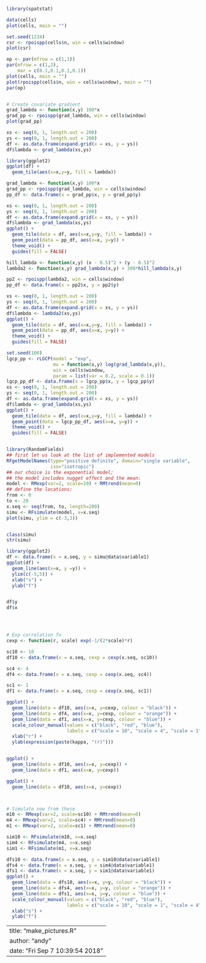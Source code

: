 
```r
library(spatstat)

data(cells)
plot(cells, main = "")

set.seed(1234)
csr <- rpoispp(cells$n, win = cells$window)
plot(csr)

op <- par(mfrow = c(1,1))
par(mfrow = c(1,2),
    mar = c(0.1,0.1,0.1,0.1))
plot(cells, main = "")
plot(rpoispp(cells$n, win = cells$window), main = "")
par(op)


# Create covariate gradient
grad_lambda <- function(x,y) 100*x 
grad_pp <- rpoispp(grad_lambda, win = cells$window)
plot(grad_pp)

xs <- seq(0, 1, length.out = 200)
ys <- seq(0, 1, length.out = 200)
df <- as.data.frame(expand.grid(x = xs, y = ys))
df$lambda <- grad_lambda(xs,ys)

library(ggplot2)
ggplot(df) + 
  geom_tile(aes(x=x,y=y, fill = lambda))  

grad_lambda <- function(x,y) 100*x 
grad_pp <- rpoispp(grad_lambda, win = cells$window)
pp_df <- data.frame(x = grad_pp$x, y = grad_pp$y)

xs <- seq(0, 1, length.out = 200)
ys <- seq(0, 1, length.out = 200)
df <- as.data.frame(expand.grid(x = xs, y = ys))
df$lambda <- grad_lambda(xs,ys)
ggplot() + 
  geom_tile(data = df, aes(x=x,y=y, fill = lambda)) +
  geom_point(data = pp_df, aes(x=x, y=y)) +
  theme_void() +
  guides(fill = FALSE)

hill_lambda <- function(x,y) (x - 0.5)^2 + (y - 0.5)^2
lambda2 <- function(x,y) grad_lambda(x,y) + 300*hill_lambda(x,y)

pp2 <- rpoispp(lambda2, win = cells$window)
pp_df <- data.frame(x = pp2$x, y = pp2$y)

xs <- seq(0, 1, length.out = 200)
ys <- seq(0, 1, length.out = 200)
df <- as.data.frame(expand.grid(x = xs, y = ys))
df$lambda <- lambda2(xs,ys)
ggplot() + 
  geom_tile(data = df, aes(x=x,y=y, fill = lambda)) +
  geom_point(data = pp_df, aes(x=x, y=y)) +
  theme_void() +
  guides(fill = FALSE)

set.seed(100)
lgcp_pp <- rLGCP(model = "exp", 
                 mu = function(x,y) log(grad_lambda(x,y)), 
                 win = cells$window,
                 param = list(var = 0.2, scale = 0.1))
lgcp_pp_df <- data.frame(x = lgcp_pp$x, y = lgcp_pp$y)
xs <- seq(0, 1, length.out = 200)
ys <- seq(0, 1, length.out = 200)
df <- as.data.frame(expand.grid(x = xs, y = ys))
df$lambda <- grad_lambda(xs,ys)
ggplot() + 
  geom_tile(data = df, aes(x=x,y=y, fill = lambda)) +
  geom_point(data = lgcp_pp_df, aes(x=x, y=y)) +
  theme_void() +
  guides(fill = FALSE)


library(RandomFields)
## first let us look at the list of implemented models
RFgetModelNames(type="positive definite", domain="single variable",
                iso="isotropic")
## our choice is the exponential model;
## the model includes nugget effect and the mean:
model <- RMexp(var=2, scale=10) + RMtrend(mean=0)
## define the locations:
from <- 0
to <- 20
x.seq <- seq(from, to, length=200)
simu <- RFsimulate(model, x=x.seq)
plot(simu, ylim = c(-3,3))


class(simu)
str(simu)

library(ggplot2)
df <- data.frame(x = x.seq, y = simu@data$variable1)
ggplot(df) +
  geom_line(aes(x=x, y =y)) +
  ylim(c(-5,5)) +
  xlab("s") + 
  ylab("f")


df$y
df$x




# Exp correlation fn
cexp <- function(r, scale) exp(-1/(2*scale)*r)

sc10 <- 10
df10 <- data.frame(x = x.seq, cexp = cexp(x.seq, sc10))

sc4 <- 4
df4 <- data.frame(x = x.seq, cexp = cexp(x.seq, sc4))

sc1 <- 1
df1 <- data.frame(x = x.seq, cexp = cexp(x.seq, sc1))

ggplot() +
  geom_line(data = df10, aes(x=x, y=cexp, colour = "black")) +
  geom_line(data = df4, aes(x=x, y=cexp, colour = "orange")) +
  geom_line(data = df1, aes(x=x, y=cexp, colour = "blue")) +
  scale_colour_manual(values = c("black", "red", "blue"),
                      labels = c("scale = 10", "scale = 4", "scale = 1")) +
  xlab("r") +
  ylab(expression(paste(kappa, "(r)")))


ggplot() +
  geom_line(data = df10, aes(x=x, y=cexp)) +
  geom_line(data = df1, aes(x=x, y=cexp))

ggplot() +
  geom_line(data = df10, aes(x=x, y=cexp))



# Simulate now from these
m10 <- RMexp(var=2, scale=sc10) + RMtrend(mean=0)
m4 <- RMexp(var=2, scale=sc4) + RMtrend(mean=0)
m1 <- RMexp(var=2, scale=sc1) + RMtrend(mean=0)

sim10 <- RFsimulate(m10, x=x.seq)
sim4 <- RFsimulate(m4, x=x.seq)
sim1 <- RFsimulate(m1, x=x.seq)

dfs10 <- data.frame(x = x.seq, y = sim10@data$variable1)
dfs4 <- data.frame(x = x.seq, y = sim4@data$variable1)
dfs1 <- data.frame(x = x.seq, y = sim1@data$variable1)
ggplot() +
  geom_line(data = dfs10, aes(x=x, y=y, colour = "black")) +
  geom_line(data = dfs4, aes(x=x, y=y, colour = "orange")) +
  geom_line(data = dfs1, aes(x=x, y=y, colour = "blue")) +
  scale_colour_manual(values = c("black", "red", "blue"),
                      labels = c("scale = 10", "scale = 1", "scale = 4")) +
  xlab("s") +
  ylab("f")
```


---
title: "make_pictures.R"
author: "andy"
date: "Fri Sep  7 10:39:54 2018"
---
